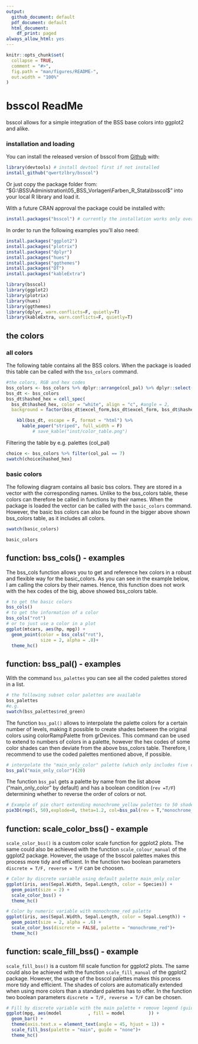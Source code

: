 ```yaml
---
output:
  github_document: default
  pdf_document: default
  html_document:
    df_print: paged
always_allow_html: yes
---
```





<!-- README.md is generated from README.Rmd. Please edit that file -->

```r
knitr::opts_chunk$set(
  collapse = TRUE,
  comment = "#>",
  fig.path = "man/figures/README-",
  out.width = "100%"
)
```

# bsscol ReadMe

<!-- badges: start -->
<!-- badges: end -->

bsscol allows for a simple integration of the BSS base colors into ggplot2 and alike.

### installation and loading

You can install the released version of bsscol from [Github](https://github.com/qwertzlbry/bsscol) with:
``` r
library(devtools) # install devtool first if not installed
install_github("qwertzlbry/bsscol")
```
Or just copy the package folder from:
"$G:\BSS\Administration\05_BSS_Vorlagen\Farben_R_Stata\bsscol$"
into your local R library and load it.

With a future CRAN approval the package could be installed with:
``` r
install.packages("bsscol") # currently the installation works only over github
```
In order to run the following examples you'll also need:
``` r
install.packages("ggplot2")
install.packages("plotrix")
install.packages("dplyr")
install.packages("hues")
install.packages("ggthemes")
install.packages("DT")
install.packages("kableExtra")

```
```r
library(bsscol)
library(ggplot2)
library(plotrix)
library(hues)
library(ggthemes)
library(dplyr, warn.conflicts=F, quietly=T)
library(kableExtra, warn.conflicts=F, quietly=T)
```

## the colors

### all colors
The following table contains all the BSS colors. When the package is loaded this table can be called with the  `bss_colors` command.
```r
#the colors, RGB and hex codes
bss_colors <- bss_colors %>% dplyr::arrange(col_pal) %>% dplyr::select(-colour)
bss_dt <- bss_colors
bss_dt$hashed_hex = cell_spec(
  bss_dt$hashed_hex, color = "white", align = "c", #angle = 2,
  background = factor(bss_dt$excel_form,bss_dt$excel_form, bss_dt$hashed_hex))

    kbl(bss_dt, escape = F, format = "html") %>%
      kable_paper("striped", full_width = F)   
          # save_kable("inst/color_table.png")
```
Filtering the table by e.g. palettes (col_pal)
```r
choice <- bss_colors %>% filter(col_pal == 7)
swatch(choice$hashed_hex)
```

### basic colors
The following diagram contains all  basic bss colors. They are stored in a vector with the corresponding names. Unlike to the bss_colors table, these colors can therefore be called in functions by their names. When the package is loaded the vector can be called with the  `basic_colors` command. However, the basic bss colors can also be found in the bigger above shown bss_colors table, as it includes all colors.

```r
swatch(basic_colors)
```
```r
basic_colors
```


## function: bss_cols() - examples
The bss_cols function allows you to get and reference hex colors in a robust and flexible way for the basic_colors. As you can see in the example below, I am calling the colors by their names. Hence, this function does not work with the hex codes of the big, above showed bss_colors table.
```r
# to get the basic colors
bss_cols()
# to get the information of a color
bss_cols("rot")
# or to just use a color in a plot
ggplot(mtcars, aes(hp, mpg)) +
  geom_point(color = bss_cols("rot"),
             size = 2, alpha = .8)+ 
  theme_hc()
```

## function: bss_pal() - examples
With the command `bss_palettes` you can see all the coded palettes stored in a list.

```r
# the following subset color palettes are available 
bss_palettes
#e.g.
swatch(bss_palettes$red_green)
```
The function `bss_pal()` allows to interpolate the palette colors for a certain number of levels, making it
possible to create shades between the original colors using colorRampPalette from grDevices. This command can be used to extend to numbers of colors in a palette, however the hex codes of some color shades can then deviate from the above bss_colors table. Therefore, I recommend to use the coded palettes mentioned above, if possible.
```r
# interpolate the "main_only_color" palette (which only includes five colors) to a length of 20:
bss_pal("main_only_color")(20)
```
The function `bss_pal` gets a palette by name from the list above ("main_only_color" by default) and has 
a boolean condition (`rev =T/F`) determining whether to reverse the order of colors or not.

```r
# Example of pie chart extending monochrome_yellow palettes to 50 shades.
pie3D(rep(5, 50),explode=0, theta=1.2, col=bss_pal(rev = T,"monochrome_yellow")(50),main="bss_pal('monochrome_yellow')(50)")
```


## function: scale_color_bss() - example
`scale_color_bss()` is a custom color scale function for ggplot2 plots. The same could also be achieved with the function `scale_colour_manual` of the ggplot2 package. However, the usage of the bsscol palettes makes this process more tidy and efficient. In the function two boolean parameters `discrete = T/F, reverse = T/F` can be choosen.
```r
# Color by discrete variable using default palette main_only_color
ggplot(iris, aes(Sepal.Width, Sepal.Length, color = Species)) +
  geom_point(size = 2) +
  scale_color_bss() +
  theme_hc()

# Color by numeric variable with monochrome_red palette
ggplot(iris, aes(Sepal.Width, Sepal.Length, color = Sepal.Length)) +
  geom_point(size = 2, alpha = .6) +
  scale_color_bss(discrete = FALSE, palette = "monochrome_red")+
  theme_hc()
```

## function: scale_fill_bss() - example
`scale_fill_bss()` is a custom fill scale function for ggplot2 plots. The same could also be achieved with the function `scale_fill_manual` of the ggplot2 package. However, the usage of the bsscol palettes makes this process more tidy and efficient. The shades of colors are automatically extended when using more colors than a standard palettes has to offer. In the function two boolean parameters `discrete = T/F, reverse = T/F` can be chosen.
```r
# Fill by discrete variable with the main palette + remove legend (guide)
ggplot(mpg, aes(model          , fill = model         )) +
  geom_bar() +
  theme(axis.text.x = element_text(angle = 45, hjust = 1)) +
  scale_fill_bss(palette = "main", guide = "none")+
  theme_hc()
```






